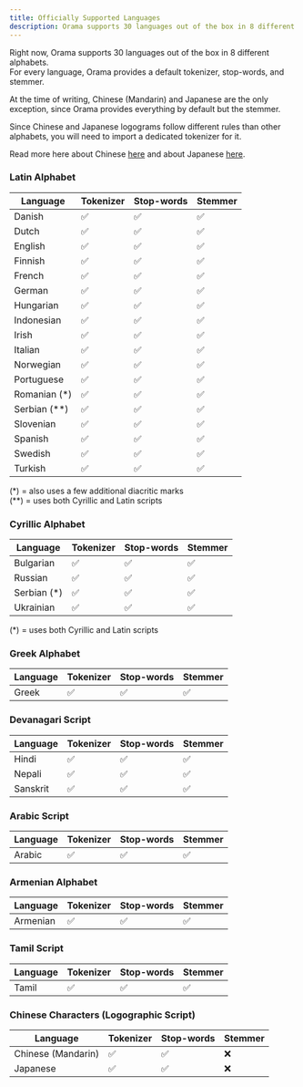 ```yaml
---
title: Officially Supported Languages
description: Orama supports 30 languages out of the box in 8 different alphabets. For every language, Orama provides a default tokenizer, stop-words, and stemmer.
---
```



Right now, Orama supports 30 languages out of the box in 8 different alphabets. \
For every language, Orama provides a default tokenizer, stop-words, and stemmer.

<Aside type="note" title='🇨🇳🇯🇵 A note on Chinese and Japanese'>
At the time of writing, Chinese (Mandarin) and Japanese are the only exception, since Orama provides everything by default but the stemmer.

Since Chinese and Japanese logograms follow different rules than other alphabets, you will need to import a dedicated tokenizer for it.

Read more here about Chinese [here](/open-source/supported-languages/using-chinese-with-orama.html) and about Japanese [here](/open-source/supported-languages/using-japanese-with-orama.html).
</Aside>


### Latin Alphabet

| Language       | Tokenizer | Stop-words | Stemmer |
| -------------- | --------- | ---------- | ------- |
| Danish         | ✅        | ✅         | ✅      |
| Dutch          | ✅        | ✅         | ✅      |
| English        | ✅        | ✅         | ✅      |
| Finnish        | ✅        | ✅         | ✅      |
| French         | ✅        | ✅         | ✅      |
| German         | ✅        | ✅         | ✅      |
| Hungarian      | ✅        | ✅         | ✅      |
| Indonesian     | ✅        | ✅         | ✅      |
| Irish          | ✅        | ✅         | ✅      |
| Italian        | ✅        | ✅         | ✅      |
| Norwegian      | ✅        | ✅         | ✅      |
| Portuguese     | ✅        | ✅         | ✅      |
| Romanian (\*)  | ✅        | ✅         | ✅      |
| Serbian (\*\*) | ✅        | ✅         | ✅      |
| Slovenian      | ✅        | ✅         | ✅      |
| Spanish        | ✅        | ✅         | ✅      |
| Swedish        | ✅        | ✅         | ✅      |
| Turkish        | ✅        | ✅         | ✅      |

(\*) = also uses a few additional diacritic marks \
(\*\*) = uses both Cyrillic and Latin scripts

### Cyrillic Alphabet

| Language     | Tokenizer | Stop-words | Stemmer |
| ------------ | --------- | ---------- | ------- |
| Bulgarian    | ✅        | ✅         | ✅      |
| Russian      | ✅        | ✅         | ✅      |
| Serbian (\*) | ✅        | ✅         | ✅      |
| Ukrainian    | ✅        | ✅         | ✅      |

(\*) = uses both Cyrillic and Latin scripts

### Greek Alphabet

| Language | Tokenizer | Stop-words | Stemmer |
| -------- | --------- | ---------- | ------- |
| Greek    | ✅        | ✅         | ✅      |

### Devanagari Script

| Language | Tokenizer | Stop-words | Stemmer |
| -------- | --------- | ---------- | ------- |
| Hindi    | ✅        | ✅         | ✅      |
| Nepali   | ✅        | ✅         | ✅      |
| Sanskrit | ✅        | ✅         | ✅      |

### Arabic Script

| Language | Tokenizer | Stop-words | Stemmer |
| -------- | --------- | ---------- | ------- |
| Arabic   | ✅        | ✅         | ✅      |

### Armenian Alphabet

| Language | Tokenizer | Stop-words | Stemmer |
| -------- | --------- | ---------- | ------- |
| Armenian | ✅        | ✅         | ✅      |

### Tamil Script

| Language | Tokenizer | Stop-words | Stemmer |
| -------- | --------- | ---------- | ------- |
| Tamil    | ✅        | ✅         | ✅      |

### Chinese Characters (Logographic Script)

| Language           | Tokenizer | Stop-words | Stemmer |
| ------------------ | --------- | ---------- | ------- |
| Chinese (Mandarin) | ✅        | ✅         | ❌      |
| Japanese           | ✅        | ✅         | ❌      |
